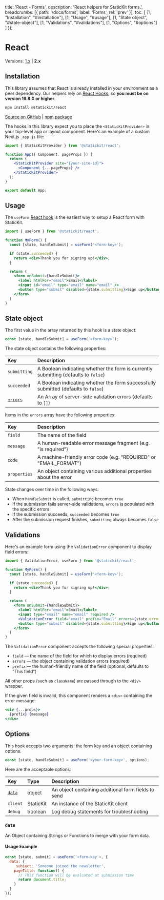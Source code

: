 
  title: 'React - Forms',
  description: 'React helpers for StaticKit forms.',
  breadcrumbs: [{
    path: '/docs/forms',
    label: 'Forms',
    rel: 'prev'
  }],
  toc: [
    [1, "Installation", "#installation"],
    [1, "Usage", "#usage"],
    [1, "State object", "#state-object"],
    [1, "Validations", "#validations"],
    [1, "Options", "#options"]
  ]
});

# React

Versions: [1.x](/docs/forms/react/1.x) | **2.x**

## Installation

This library assumes that React is already installed in your environment as a peer dependency. Our helpers rely on [React Hooks](https://reactjs.org/docs/hooks-intro.html), so **you must be on version 16.8.0 or higher**.

```bash
npm install @statickit/react
```

[Source on GitHub](https://github.com/unstacked/statickit-react) | [npm package](https://www.npmjs.com/package/@statickit/react)

The hooks in this library expect you to place the `<StaticKitProvider>` in your top-level app or layout component. Here's an example of a custom Next.js `_app.js` file:

```jsx
import { StaticKitProvider } from '@statickit/react';

function App({ Component, pageProps }) {
  return (
    <StaticKitProvider site="{your-site-id}">
      <Component {...pageProps} />
    </StaticKitProvider>
  );
}

export default App;
```

## Usage

The `useForm` [React hook](https://reactjs.org/docs/hooks-intro.html) is the easiest way to setup a React form with StaticKit.

```jsx
import { useForm } from '@statickit/react';

function MyForm() {
  const [state, handleSubmit] = useForm('<form-key>');

  if (state.succeeded) {
    return <div>Thank you for signing up!</div>;
  }

  return (
    <form onSubmit={handleSubmit}>
      <label htmlFor="email">Email</label>
      <input id="email" type="email" name="email" />
      <button type="submit" disabled={state.submitting}>Sign up</button>
    </form>
  )
}
```

## State object

The first value in the array returned by this hook is a state object:

```js
const [state, handleSubmit] = useForm('<form-key>');
```

The state object contains the following properties:

| Key                 | Description                                                                         |
| :------------------ | :---------------------------------------------------------------------------------- |
| `submitting`        | A Boolean indicating whether the form is currently submitting (defaults to `false`) |
| `succeeded`         | A Boolean indicating whether the form successfully submitted (defaults to `false`)  |
| [`errors`](#errors) | An Array of server-side validation errors (defaults to `[]`)                        |

Items in the `errors` array have the following properties:

| Key            | Description                                                       |
| :------------- | :---------------------------------------------------------------- |
| `field`        | The name of the field                                             |
| `message`      | A human-readable error message fragment (e.g. "is required")      |
| `code`         | A machine-friendly error code (e.g. "REQUIRED" or "EMAIL_FORMAT") |
| `properties`   | An object containing various additional properties about the error |

State changes over time in the following ways:

- When `handleSubmit` is called, `submitting` becomes `true`
- If the submission fails server-side validations, `errors` is populated with the specific errors
- If the submission succeeds, `succeeded` becomes `true`
- After the submission request finishes, `submitting` always becomes `false`

## Validations

Here's an example form using the `ValidationError` component to display field errors:

```jsx
import { ValidationError, useForm } from '@statickit/react';

function MyForm() {
  const [state, handleSubmit] = useForm('<form-key>');

  if (state.succeeded) {
    return <div>Thank you for signing up!</div>;
  }

  return (
    <form onSubmit={handleSubmit}>
      <label htmlFor="email">Email</label>
      <input type="email" name="email" required />
      <ValidationError field="email" prefix="Email" errors={state.errors} />
      <button type="submit" disabled={state.submitting}>Sign up</button>
    </form>
  )
}
```

The `ValidationError` component accepts the following special properties:

- `field` — the name of the field for which to display errors (required)
- `errors` — the object containing validation errors (required)
- `prefix` — the human-friendly name of the field (optional, defaults to "This field")

All other props (such as `className`) are passed through to the `<div>` wrapper. 

If the given field is invalid, this component renders a `<div>` containing the error message:

```jsx
<div {...props}>
  {prefix} {message}
</div>
```

## Options

This hook accepts two arguments: the form key and an object containing options.

```js
const [state, handleSubmit] = useForm('<your-form-key>', options);
```

Here are the acceptable options:

| Key                                | Type                | Description                                           |
| :--------------------------------- | :------------------ | :---------------------------------------------------- |
| [`data`](#data)                    | object              | An object containing additional form fields to send   |
| `client`                           | StaticKit           | An instance of the StaticKit client                   |
| `debug`                            | boolean             | Log debug statements for troubleshooting              |

### `data`

An Object containing Strings or Functions to merge with your form data.

#### Usage Example

```js
const [state, submit] = useForm('<form-key'>, {
  data: {
    _subject: 'Someone joined the newsletter',
    pageTitle: function() {
      // This function will be evaluated at submission time
      return document.title;
    }
  }
});
```
